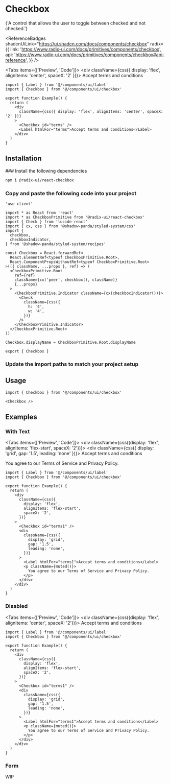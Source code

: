 
# Checkbox

<Lead>
  {'A control that allows the user to toggle between checked and not checked.'}
</Lead>

<ReferenceBadges
  shadcnUiLink="https://ui.shadcn.com/docs/components/checkbox"
  radix={{
    link: 'https://www.radix-ui.com/docs/primitives/components/checkbox',
    api: 'https://www.radix-ui.com/docs/primitives/components/checkbox#api-reference',
  }}
/>

<Tabs items={['Preview', 'Code']}>
  <Tab>
    <Preview>
      <div className={css({ display: 'flex', alignItems: 'center', spaceX: '2' })}>
        <Checkbox id="terms" />
        <Label htmlFor="terms">Accept terms and conditions</Label>
      </div>
    </Preview>
  </Tab>
  <Tab>

```tsx copy
import { Label } from '@/components/ui/label'
import { Checkbox } from '@/components/ui/checkbox'

export function Example() {
  return (
    <div
      className={css({ display: 'flex', alignItems: 'center', spaceX: '2' })}
    >
      <Checkbox id="terms" />
      <Label htmlFor="terms">Accept terms and conditions</Label>
    </div>
  )
}
```

  </Tab>
</Tabs>

## Installation

<Steps>
### Install the following dependencies

```bash npm2yarn copy
npm i @radix-ui/react-checkbox
```

### Copy and paste the following code into your project

```tsx filename="components/ui/checkbox.tsx" copy
'use client'

import * as React from 'react'
import * as CheckboxPrimitive from '@radix-ui/react-checkbox'
import { Check } from 'lucide-react'
import { cx, css } from '@shadow-panda/styled-system/css'
import {
  checkbox,
  checkboxIndicator,
} from '@shadow-panda/styled-system/recipes'

const Checkbox = React.forwardRef<
  React.ElementRef<typeof CheckboxPrimitive.Root>,
  React.ComponentPropsWithoutRef<typeof CheckboxPrimitive.Root>
>(({ className, ...props }, ref) => (
  <CheckboxPrimitive.Root
    ref={ref}
    className={cx('peer', checkbox(), className)}
    {...props}
  >
    <CheckboxPrimitive.Indicator className={cx(checkboxIndicator())}>
      <Check
        className={css({
          h: '4',
          w: '4',
        })}
      />
    </CheckboxPrimitive.Indicator>
  </CheckboxPrimitive.Root>
))

Checkbox.displayName = CheckboxPrimitive.Root.displayName

export { Checkbox }
```

### Update the import paths to match your project setup

</Steps>

## Usage

```tsx copy
import { Checkbox } from '@/components/ui/checkbox'
```

```tsx copy
<Checkbox />
```

## Examples

### With Text

<Tabs items={['Preview', 'Code']}>
  <Tab>
    <Preview>
      <div className={css({display: 'flex', alignItems: 'flex-start', spaceX: '2'})}>
        <Checkbox id="terms1" />
        <div className={css({
          display: 'grid',
          gap: '1.5',
          leading: 'none'
        })}>
          <Label htmlFor="terms1">Accept terms and conditions</Label>
          <p className={muted()}>You agree to our Terms of Service and Privacy Policy.</p>
        </div>
      </div>
    </Preview>
  </Tab>
  <Tab>

```tsx copy
import { Label } from '@/components/ui/label'
import { Checkbox } from '@/components/ui/checkbox'

export function Example() {
  return (
    <div
      className={css({
        display: 'flex',
        alignItems: 'flex-start',
        spaceX: '2',
      })}
    >
      <Checkbox id="terms1" />
      <div
        className={css({
          display: 'grid',
          gap: '1.5',
          leading: 'none',
        })}
      >
        <Label htmlFor="terms1">Accept terms and conditions</Label>
        <p className={muted()}>
          You agree to our Terms of Service and Privacy Policy.
        </p>
      </div>
    </div>
  )
}
```

  </Tab>
</Tabs>

### Disabled

<Tabs items={['Preview', 'Code']}>
  <Tab>
    <Preview>
      <div className={css({display: 'flex', alignItems: 'center', spaceX: '2'})}>
        <Checkbox id="terms2" disabled />
        <Label htmlFor="terms2">Accept terms and conditions</Label>
      </div>
    </Preview>
  </Tab>
  <Tab>

```tsx copy
import { Label } from '@/components/ui/label'
import { Checkbox } from '@/components/ui/checkbox'

export function Example() {
  return (
    <div
      className={css({
        display: 'flex',
        alignItems: 'flex-start',
        spaceX: '2',
      })}
    >
      <Checkbox id="terms1" />
      <div
        className={css({
          display: 'grid',
          gap: '1.5',
          leading: 'none',
        })}
      >
        <Label htmlFor="terms1">Accept terms and conditions</Label>
        <p className={muted()}>
          You agree to our Terms of Service and Privacy Policy.
        </p>
      </div>
    </div>
  )
}
```

  </Tab>
</Tabs>

### Form

<Callout type="warning" emoji="⚒️">
  WIP
</Callout>

